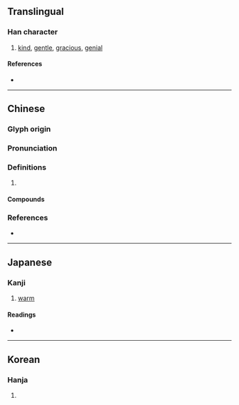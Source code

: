 {{character info/new}}
==Translingual==

===Han character===
{{Han char|rn=86|rad=火|as=09|sn=13|four=67332|canj=ARF,XARF|ids=⿱昫灬}}

# [[kind]], [[gentle]], [[gracious]], [[genial]]

====References====
* {{Han ref|kx=0677.350|dkj=19225|dj=1089.020|hdz=32220.170|uh=7166|ud=29030|bh=B7D6|bd=47062}}

----

==Chinese==
{{zh-forms}}

===Glyph origin===
{{Han etym}}

===Pronunciation===
{{zh-pron
|m=xù
|c=heoi2,heoi3,jyu2,jyu3
|mn=ù
|mc=y
|oc=y
|cat=
}}

===Definitions===
{{zh-hanzi}}

# {{rfdef|zh}}

====Compounds====
{{zh-der|和煦|拂煦|涵煦|溫煦|煦仁孑義|煦伏|煦嫗|煦沫|煦煦}}

===References===
* {{R:yue:Hanzi}}

----

==Japanese==

===Kanji===
{{ja-kanji|grade=|rs=火09}}

# [[warm]]

====Readings====
* {{ja-readings|on=[[く]] (ku)|kun=[[あたためる]] (atatameru)}}

----

==Korean==

===Hanja===
{{ko-hanja|hangeul=후|eumhun=|rv=hu|mr=hu|y=hwu}}

# {{defn|lang=ko|sort=火09}}